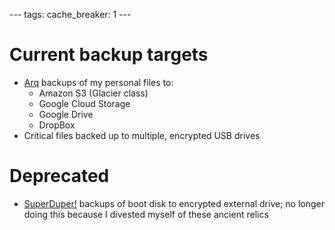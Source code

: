 ---
tags:
cache_breaker: 1
---
= Current backup targets =

* [[Arq]] backups of my personal files to:
** Amazon S3 (Glacier class)
** Google Cloud Storage
** Google Drive
** DropBox
* Critical files backed up to multiple, encrypted USB drives

= Deprecated = 

* [[SuperDuper!]] backups of boot disk to encrypted external drive; no longer doing this because I divested myself of these ancient relics
